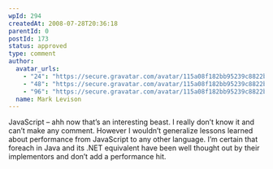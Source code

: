 ```yaml
---
wpId: 294
createdAt: 2008-07-28T20:36:18
parentId: 0
postId: 173
status: approved
type: comment
author:
  avatar_urls:
    - "24": "https://secure.gravatar.com/avatar/115a08f182bb95239c8822b54b5c4235?s=24&d=mm&r=g"
    - "48": "https://secure.gravatar.com/avatar/115a08f182bb95239c8822b54b5c4235?s=48&d=mm&r=g"
    - "96": "https://secure.gravatar.com/avatar/115a08f182bb95239c8822b54b5c4235?s=96&d=mm&r=g"
  name: Mark Levison
---
```


JavaScript – ahh now that’s an interesting beast. I really don’t know it and can’t make any comment. However I wouldn’t generalize lessons learned about performance from JavaScript to any other language. I’m certain that foreach in Java and its .NET equivalent have been well thought out by their implementors and don’t add a performance hit.